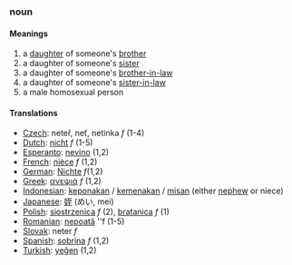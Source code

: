===noun===
====Meanings====
#a [[daughter]] of someone's [[brother]]
#a daughter of someone's [[sister]]
#a daughter of someone's [[brother-in-law]]
#a daughter of someone's [[sister-in-law]]
#a male homosexual person

====Translations====
*[[Czech]]: neteř, neť, netinka  ''f'' (1-4)
*[[Dutch]]: [[nicht]] ''f'' (1-5)
*[[Esperanto]]: [[nevino]] (1,2)
*[[French]]: [[nièce]] ''f'' (1,2)
*[[German]]: [[Nichte]] ''f''(1,2)
*[[Greek]]: [[ανεψιά]] ''f'' (1,2)
*[[Indonesian]]: [[keponakan]] / [[kemenakan]] / [[misan]] (either [[nephew]] or niece)
*[[Japanese]]: [[姪]] (めい, mei)
*[[Polish]]: [[siostrzenica]] ''f'' (2), [[bratanica]] ''f'' (1)
*[[Romanian]]: [[nepoată]] ''f (1-5)
*[[Slovak]]: neter  ''f''
*[[Spanish]]: [[sobrina]] ''f'' (1,2)
*[[Turkish]]: [[yeğen]] (1,2)